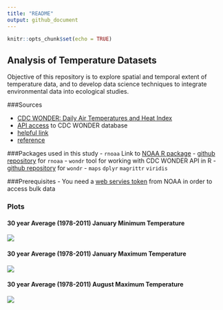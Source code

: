 ```yaml
---
title: "README"
output: github_document
---
```


```r
knitr::opts_chunk$set(echo = TRUE)
```
##  Analysis of Temperature Datasets 

Objective of this repository is to explore spatial and temporal extent of temperature data, and to develop data science techniques to integrate environmental data into ecological studies. 

###Sources

- [CDC WONDER: Daily Air Temperatures and Heat Index](http://wonder.cdc.gov/nasa-nldas.html)
- [API access](https://wonder.cdc.gov/wonder/help/WONDER-API.html) to CDC WONDER database
- [helpful link](http://techqa.info/programming/question/39857253/)
- [reference](https://groups.google.com/forum/#!topic/ggplot2/fJAEJgAqb7U)

###Packages used in this study 
- `rnoaa` Link to [NOAA R package](https://ropensci.org/blog/2014/03/13/rnoaa/)
-  [github repository](https://github.com/ropensci/rnoaa) for `rnoaa`
- `wondr` tool for working with CDC WONDER API in R
-  [github repository](https://github.com/hrbrmstr/wondr) for `wondr`
- `maps` `dplyr` `magrittr` `viridis`

###Prerequisites 
- You need a [web servies token](https://www.ncdc.noaa.gov/cdo-web/token) from NOAA in order to access bulk data 

### Plots

#### 30 year Average (1978-2011) January Minimum Temperature 
![](Rplot_MAIN.jpeg)

#### 30 year Average (1978-2011) January Maximum Temperature 
![](Rplot_MAIN_jan_max.jpeg)

#### 30 year Average (1978-2011) August Maximum Temperature 
![](Rplot_MAIN_aug_max.jpeg)

